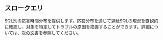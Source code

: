 ## スロークエリ

SQL別の応答時間分布を提供します。応答分布を通じて遅延SQLの現況を直観的に確認し、対象を特定してトラブルの原因を把握することができます。詳細については、[次の文書](slow-query)を参照してください。
